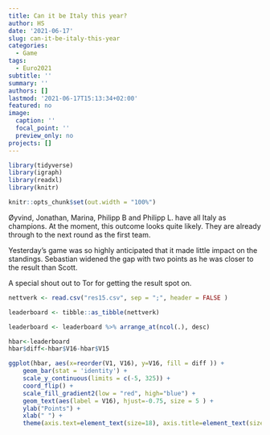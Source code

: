 ```yaml
---
title: Can it be Italy this year?
author: HS
date: '2021-06-17'
slug: can-it-be-italy-this-year
categories:
  - Game
tags:
  - Euro2021
subtitle: ''
summary: ''
authors: []
lastmod: '2021-06-17T15:13:34+02:00'
featured: no
image:
  caption: ''
  focal_point: ''
  preview_only: no
projects: []
---
```


```r

library(tidyverse)
library(igraph)
library(readxl)
library(knitr)

knitr::opts_chunk$set(out.width = "100%")

```

Øyvind, Jonathan, Marina, Philipp B and Philipp L. have all Italy as champions. At the moment, this outcome looks quite likely. They are already through to the next round as the first team. 

Yesterday's game was so highly anticipated that it made little impact on the standings. Sebastian widened the gap with two points as he was closer to the result than Scott. 

A special shout out to Tor for getting the result spot on.

```r

nettverk <- read.csv("res15.csv", sep = ";", header = FALSE )

leaderboard <- tibble::as_tibble(nettverk)

leaderboard <- leaderboard %>% arrange_at(ncol(.), desc)

hbar<-leaderboard 
hbar$diff<-hbar$V16-hbar$V15

ggplot(hbar, aes(x=reorder(V1, V16), y=V16, fill = diff )) + 
    geom_bar(stat = 'identity') + 
    scale_y_continuous(limits = c(-5, 325)) +
    coord_flip() + 
    scale_fill_gradient2(low = "red", high="blue") +
    geom_text(aes(label = V16), hjust=-0.75, size = 5 ) + 
    ylab("Points") +
    xlab(" ") +
    theme(axis.text=element_text(size=18), axis.title=element_text(size=18,face="bold"))

```